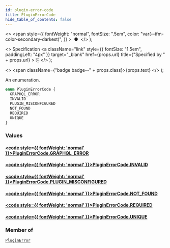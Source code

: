 ```yaml
---
id: plugin-error-code
title: PluginErrorCode
hide_table_of_contents: false
---
```


  <>
    <span
      style={{
        fontWeight: "normal",
        fontSize: ".5em",
        color: "var(--ifm-color-secondary-darkest)",
      }}
    >
      &nbsp;●&nbsp;
    </span>
  </>
);

  <>
    Specification
    <a
      className="link"
      style={{ fontSize: "1.5em", paddingLeft: "4px" }}
      target="\_blank"
      href={props.url}
      title={"Specified by " + props.url}
    >
      ⎘
    </a>
  </>
);

  <>
    <span className={"badge badge--" + props.class}>{props.text}</span>
  </>
);

An enumeration.

```graphql
enum PluginErrorCode {
  GRAPHQL_ERROR
  INVALID
  PLUGIN_MISCONFIGURED
  NOT_FOUND
  REQUIRED
  UNIQUE
}
```

### Values

#### [<code style={{ fontWeight: 'normal' }}>PluginErrorCode.<b>GRAPHQL_ERROR</b></code>](#)

>

#### [<code style={{ fontWeight: 'normal' }}>PluginErrorCode.<b>INVALID</b></code>](#)

>

#### [<code style={{ fontWeight: 'normal' }}>PluginErrorCode.<b>PLUGIN_MISCONFIGURED</b></code>](#)

>

#### [<code style={{ fontWeight: 'normal' }}>PluginErrorCode.<b>NOT_FOUND</b></code>](#)

>

#### [<code style={{ fontWeight: 'normal' }}>PluginErrorCode.<b>REQUIRED</b></code>](#)

>

#### [<code style={{ fontWeight: 'normal' }}>PluginErrorCode.<b>UNIQUE</b></code>](#)

>

### Member of

[`PluginError`](../../api-reference/miscellaneous/objects/plugin-error) <Badge class="secondary" text="object"/>
